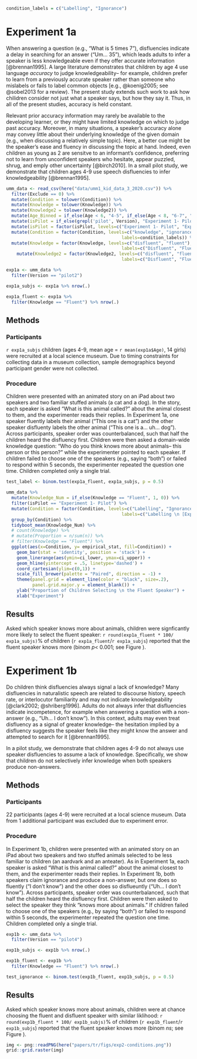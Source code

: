 ```r
condition_labels = c("Labelling", "Ignorance")
```


# Experiment 1a

<!-- 5. For intro to 1a I think I'd move the testimony sentence to that top and then follow it with the second paragraph that explains how this information is not always available. Then you can say that disfluencies are often available in both children and adults. Then say the question we will explore and cite the Brennen paper. -->

When answering a question (e.g., “What is 5 times 7”), disfluencies indicate a delay in searching for an answer (“Um… 35”), which leads adults to infer a speaker is less knowledgeable even if they offer accurate information [@brennan1995]. A large literature demonstrates that children by age 4 use language *accuracy* to judge knowledgeability-- for example, children prefer to learn from a previously accurate speaker rather than someone who mislabels or fails to label common objects [e.g., @koenig2005; see @sobel2013 for a review). The present study extends such work to ask how chilidren consider not just what a speaker says, but how they say it. Thus, in all of the present studies, accuracy is held constant.

Relevant prior accuracy information may rarely be available to the developing learner, or they might have limited knowledge on which to judge past accuracy. Moreover, in many situations, a speaker's accuracy alone may convey little about their underlying knowledge of the given domain (e.g., when discussing a relatively simple topic). Here, a better cue might be the speaker's ease and fluency in discussing the topic at hand. Indeed, even children as young as 2 are sensitve to an informant's confidence, preferring not to learn from unconfident speakers who hesitate, appear puzzled, shrug, and emply other uncertainty [@birch2010]. In a small pilot study, we demonstrate that children ages 4-9 use speech disfluencies to infer knowledgeability [@brennan1995].

```r
umm_data <- read_csv(here("data/umm1_kid_data_3_2020.csv")) %>%
  filter(Exclude == 0) %>%
  mutate(Condition = tolower(Condition)) %>%
  mutate(Knowledge = tolower(Knowledge)) %>%
  mutate(Knowledge2 = tolower(Knowledge2)) %>%
  mutate(Age_Binned = if_else(Age < 6, "4-5", if_else(Age < 8, "6-7", "8-9"))) %>%
  mutate(isPilot = if_else(grepl('pilot', Version), "Experiment 1- Pilot", "Experiment 2")) %>%
  mutate(isPilot = factor(isPilot, levels=c("Experiment 1- Pilot", "Experiment 2"))) %>%
  mutate(Condition = factor(Condition, levels=c("knowledge", "ignorance"), 
                                            labels=condition_labels)) %>%
  mutate(Knowledge = factor(Knowledge, levels=c("disfluent", "fluent"), 
                                            labels=c("Disfluent", "Fluent"), ordered = T)) %>%
    mutate(Knowledge2 = factor(Knowledge2, levels=c("disfluent", "fluent"), 
                                            labels=c("Disfluent", "Fluent"), ordered = T))

exp1a <- umm_data %>%
  filter(Version == "pilot2")

exp1a_subjs <- exp1a %>% nrow(.)

exp1a_fluent <- exp1a %>% 
  filter(Knowledge == "Fluent") %>% nrow(.)
```

## Methods

### Participants

`r exp1a_subjs` children (ages 4-9, mean age = `r mean(exp1a$Age)`, 14 girls) were recruited at a local science museum. Due to timing constraints for collecting data in a museum collection, sample demographics beyond participant gender were not collected.

### Procedure

Children were presented with an animated story on an iPad about two speakers and two familiar stuffed animals (a cat and a dog). In the story, each speaker is asked “What is this animal called?” about the animal closest to them, and the experimenter reads their replies. In Experiment 1a, one speaker fluently labels their animal (“This one is a cat”) and the other speaker disfluenty labels the other animal (“This one is a… uh… dog”). Across participants, speaker order was counterbalanced, such that half the children heard the disfluency first. Children were then asked a domain-wide knowledge question: "Who do you think knows more about animals-- this person or this person?" while the experimenter pointed to each speaker. If children failed to choose one of the speakers (e.g., saying “both”) or failed to respond within 5 seconds, the experimenter repeated the question one time. Children completed only a single trial.

```r
test_label <- binom.test(exp1a_fluent, exp1a_subjs, p = 0.5)
```

```r
umm_data %>%
  mutate(Knowledge_Num = if_else(Knowledge == "Fluent", 1, 0)) %>%
  filter(isPilot == "Experiment 1- Pilot") %>%
  mutate(Condition = factor(Condition, levels=c("Labelling", "Ignorance"), 
                                            labels=c("Labelling \n [Exp 1a]", "Ignorance \n [Exp 1b]"))) %>%  
  group_by(Condition) %>% 
  tidyboot_mean(Knowledge_Num) %>%
  # count(Knowledge) %>%
  # mutate(Proportion = n/sum(n)) %>%
  # filter(Knowledge == "Fluent") %>%
  ggplot(aes(x=Condition, y= empirical_stat, fill=Condition)) +
    geom_bar(stat = 'identity', position = 'stack') +
    geom_linerange(aes(ymin=ci_lower, ymax=ci_upper)) +
    geom_hline(yintercept = .5, linetype='dashed') +
    coord_cartesian(ylim=c(0,1)) +
    scale_fill_brewer(palette = "Paired", direction = -1) +
    theme(panel.grid = element_line(color = "black", size=.2),
          panel.grid.major.y = element_blank()) +
    ylab("Proportion of Children Selecting \n the Fluent Speaker") +
    xlab("Experiment")
```

## Results

Asked which speaker knows more about animals, children were signficantly more likely to select the fluent speaker:  `r round(exp1a_fluent * 100/ exp1a_subjs)`% of children (`r exp1a_fluent`/`r exp1a_subjs`) reported that the fluent speaker knows more (binom $p <$ 0.001; see Figure \ref{fig:pilots}). 


# Experiment 1b

Do children think disfluencies always signal a lack of knowledge? Many disfluencies in naturalistic speech are related to discourse history, speech rate, or interlocutor familiarity and may not indicate knowledgeability [@clark2002; @shriberg1996]. Adults do not always infer that disfluencies indicate incompetence, for example when answering a question with a non-answer (e.g., “Uh... I don’t know”). In this context, adults may even treat disfluency as a signal of greater knowledge-- the hesitation implied by a disfluency suggests the speaker feels like they might know the answer and attempted to search for it [@brennan1995].

In a pilot study, we demonstrate that children ages 4-9 do not always use speaker disfluencies to assume a lack of knowledge. Specifically, we show that children do not selectively infer knowledge when both speakers produce non-answers.

## Methods

### Participants

22 participants (ages 4-9) were recruited at a local science museum. Data from 1 additional participant was excluded due to experiment error. 

### Procedure

In Experiment 1b, children were presented with an animated story on an iPad about two speakers and two stuffed animals selected to be less familiar to children (an aardvark and an anteater). As in Experiment 1a, each speaker is asked “What is this animal called?” about the animal closest to them, and the experimenter reads their replies. In Experiment 1b, both speakers claim ignorance and produce a non-answer, but one does so fluently (“I don't know”) and the other does so disflueuntly (“Uh... I don't know”). Across participants, speaker order was counterbalanced, such that half the children heard the disfluency first. Children were then asked to select the speaker they think “knows more about animals.” If children failed to choose one of the speakers (e.g., by saying “both”) or failed to respond within 5 seconds, the experimenter repeated the question one time. Children completed only a single trial.

```r
exp1b <- umm_data %>%
  filter(Version == "pilot4")

exp1b_subjs <- exp1b %>% nrow(.)

exp1b_fluent <- exp1b %>% 
  filter(Knowledge == "Fluent") %>% nrow(.)

test_ignorance <- binom.test(exp1b_fluent, exp1b_subjs, p = 0.5)
```

## Results

Asked which speaker knows more about animals, children were at chance choosing the fluent and disfluent speaker with similar liklihood: `r round(exp1b_fluent * 100/ exp1b_subjs)`% of children (`r exp1b_fluent`/`r exp1b_subjs`) reported that the fluent speaker knows more (binom $ns$; see Figure \ref{fig:pilots}). 

```r
img <- png::readPNG(here("papers/tr/figs/exp2-conditions.png"))
grid::grid.raster(img)
```

